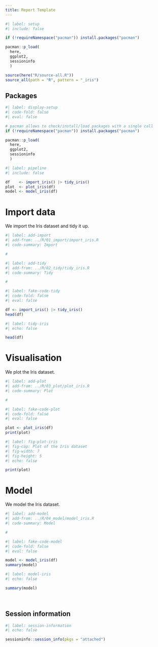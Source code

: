 ```yaml
---
title: Report Template
---
```


<!--
The workflow starts by loading all the packages and all the necessary functions,
that should be externalized in the R/ folder. The prior work to design all the
functions should be done in the lab notebook(s). This is the final step to
create a report (potentially parametrised) from the functions we created.

Given that we will display the functions' code later in the rendered report "as 
if" they were run there, we will not display this "sourcing" code. It is meant 
to fetch the functions to run the pipeline without having to parse the whole
notebook.
-->

```r
#| label: setup
#| include: false

if (!requireNamespace("pacman")) install.packages("pacman")

pacman::p_load(
  here,
  ggplot2,
  sessioninfo
  )

source(here("R/source-all.R"))
source_all(path = "R", pattern = "_iris")
```

::: {.callout-note collapse="true"}
# Packages
<!-- Displaying the setup for those interested -->
```r
#| label: display-setup
#| code-fold: false
#| eval: false

# pacman allows to check/install/load packages with a single call
if (!requireNamespace("pacman")) install.packages("pacman")

pacman::p_load(
  here,
  ggplot2,
  sessioninfo
  )
```
:::

<!--
We run the pipeline we built with our functions. This will create all the 
relevant object right at the start, but they will not be displayed in the report
until we call them.
-->

```r
#| label: pipeline
#| include: false

df    <- import_iris() |> tidy_iris()
plot  <- plot_iris(df)
model <- model_iris(df)
```

<!--
Now we write our report. By using the "add-code-files" Quarto extension, we can
include the code for each function from the R source files without cluttering
this notebook. We can then display the results by fetching the objects created
by our pipeline.

All of this may look heavy at first, but I believe this workflow will be very 
effective when the project grows in complexity.
-->

# Import data

We import the Iris dataset and tidy it up.

```r
#| label: add-import
#| add-from: ../R/01_import/import_iris.R
#| code-summary: Import

#
```

```r
#| label: add-tidy
#| add-from: ../R/02_tidy/tidy_iris.R
#| code-summary: Tidy

#
```

```r
#| label: fake-code-tidy
#| code-fold: false
#| eval: false

df <- import_iris() |> tidy_iris()
head(df)
```

```r
#| label: tidy-iris
#| echo: false

head(df)
```

# Visualisation

We plot the Iris dataset.

```r
#| label: add-plot
#| add-from: ../R/03_plot/plot_iris.R
#| code-summary: Plot

#
```

```r
#| label: fake-code-plot
#| code-fold: false
#| eval: false

plot <- plot_iris(df)
print(plot)
```

```r
#| label: fig-plot-iris
#| fig-cap: Plot of the Iris dataset
#| fig-width: 7
#| fig-height: 5
#| echo: false

print(plot)
```

# Model

We model the Iris dataset.

```r
#| label: add-model
#| add-from: ../R/04_model/model_iris.R
#| code-summary: Model

#
```

```r
#| label: fake-code-model
#| code-fold: false
#| eval: false

model <- model_iris(df)
summary(model)
```

```r
#| label: model-iris
#| echo: false

summary(model)
```



&nbsp;
&nbsp;
&nbsp;

::: {.callout-note collapse="true"}
# Session information

```r
#| label: session-information
#| echo: false

sessioninfo::session_info(pkgs = "attached")
```
:::